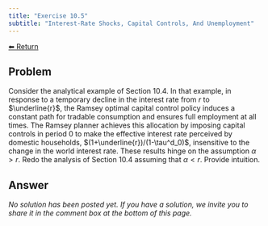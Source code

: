 ```yaml
---
title: "Exercise 10.5"
subtitle: "Interest-Rate Shocks, Capital Controls, And Unemployment"
---
```

<a class="return-button" href="index.qmd">⬅ Return</a>

## Problem

Consider the analytical example of Section 10.4. In that example, in response to a temporary decline in the interest rate from $r$ to $\underline{r}$, the Ramsey optimal capital control policy induces a constant path for tradable consumption and ensures full employment at all times. The Ramsey planner achieves this allocation by imposing capital controls in period 0 to make the effective interest rate perceived by domestic households, $(1+\underline{r})/(1-\tau^d_0)$, insensitive to the change in the world interest rate. These results hinge on the assumption $\alpha>r$. Redo the analysis of Section 10.4 assuming that $\alpha<r$. Provide intuition. 

## Answer

_No solution has been posted yet. If you have a solution, we invite you to share it in the comment box at the bottom of this page._